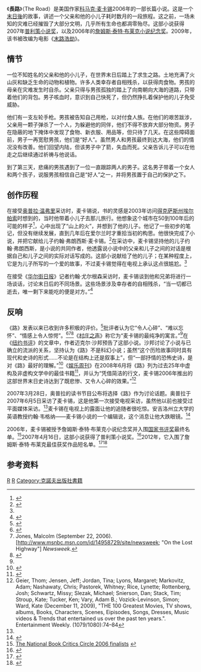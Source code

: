 {{Infobox book | <!-- See [[Wikipedia:WikiProject_Novels|Wikipedia:WikiProject Novels]] or [[Wikipedia:WikiProject_Books|Wikipedia:WikiProject Books]] -->
| name          = The Road
| image         = [[File:The-road.jpg|200px]]
| caption = 精装第一版
| author        = [[科马克·麦卡锡|科马克·麦卡锡]]
| country       = 美国
| language      = 英语
| genre         = 后末世小说
| publisher     = [[Alfred_A._Knopf|Alfred A. Knopf]]
| release_date  = 2006年9月26日
| media_type    =  
| pages         = 287
| isbn          = 0-307-26543-9
| oclc          = 70630525
}}
《'''長路'''》（The Road）是美国作家[[科马克·麦卡锡|科马克·麦卡锡]]2006年的一部长篇小说。这是一个[[末日幻想|末日後]]的故事，讲述一个父亲和他的小儿子耗时数月的一段旅程。这之前，一场未知的灾难已经摧毁了大部分文明，几乎所有生命也都凋零殆尽。这部小说获得2007年[[普利策小说奖|普利策小说奖]]，以及2006年的[[詹姆斯·泰特·布莱克小说纪念奖|詹姆斯·泰特·布莱克小说纪念奖]]。2009年，该书被改编为电影《[[末路浩劫|末路浩劫]]》。<!--其他譯名為"末日危途"?-->

==情节==
一位不知姓名的父亲和他的小儿子，在世界末日后踏上了求生之路。土地充满了火山灰和缺乏生命的动物和植物。许多人类幸存者自相残杀，以获得肉食物。男孩的母亲在灾难发生时自杀。父亲只得与男孩孤独的踏上了向南朝向大海的道路，只带着他们的背包。男子咳血时，意识到自己快死了，但仍然挣扎着保护他的儿子免受威胁。

他们有一支左轮手枪。男孩被告知自己用枪，以对付食人族。在他们的艰苦跋涉，父亲用一颗子弹杀了一个人，为躲避他的同伴，他们不得不放弃大部分物资。男子在隐蔽的地下掩体中发现了食物、新衣服、用品等，但只待了几天。在这些障碍面前，男子一再宽慰男孩，他们是“好人”。虽然男人和男孩最终到达大海，他们的情况没有改善。他们回望内陆，但该男子中了箭，失血而死。父亲告诉儿子可以在他走之后继续通过祈祷与他说话。

到了第三天，悲痛的男孩遇到了一位一直跟踪两人的男子。这名男子带着一个女人和两个孩子，说服男孩相信自己是“好人”之一，并将男孩置于自己的保护之下。

==创作历程==
在接受[[奥普拉·温弗里|奥普拉·温弗里]]采访时，麦卡锡说，书的灵感是2003年访问[[得克萨斯州|得克萨斯州]][[埃尔帕索|埃尔帕索]]时想到的，当时他带着小儿子去那儿旅行。他想象这个城市在50到100年后的可能的样子<ref name="Winfrey">{{cite web|last=Winfrey|first=Oprah|title=Oprah's Exclusive Interview with Cormac McCarthy Video|url=http://www.oprah.com/oprahsbookclub/Oprahs-Exclusive-Interview-with-Cormac-McCarthy-Video|work=Oprah Winfrey Show|publisher=Harpo Productions, Inc.|accessdate=May 2, 2012|archive-date=2014-07-01|archive-url=https://web.archive.org/web/20140701191929/http://www.oprah.com/oprahsbookclub/Oprahs-Exclusive-Interview-with-Cormac-McCarthy-Video|dead-url=no}}</ref>，心中出现了“山上的火”，并想到了他的儿子。他记了一些初步的笔记，但没有继续发展，直到几年后在爱尔兰时才重拾当初的构思。他很快完成了小说，并把它献给儿子约翰·弗朗西斯·麦卡锡。<ref name=conlon>{{cite news | author=Michael Conlon | title=Writer Cormac McCarthy confides in Oprah Winfrey | url=http://www.reuters.com/article/entertainmentNews/idUSN0526436120070605?pageNumber=1 | publisher=Reuters | date=5 June 2007 | accessdate=2009-11-28 | archive-date=2009-01-10 | archive-url=https://web.archive.org/web/20090110085118/http://www.reuters.com/article/entertainmentNews/idUSN0526436120070605?pageNumber=1 | dead-url=no }}</ref>在采访中，麦卡锡坚持他的儿子约翰·弗朗西斯，是小说的共同作者，他透露说小说中的父亲和儿子之间的对话是根据自己和儿子之间的实际对话写成的。这部小说献给了他的儿子；在某种程度上，它是为儿子所写的一个爱的故事，不过麦卡锡觉得在电视上承认这点很尴尬。<ref name="Winfrey"/>

在接受《[[华尔街日报|华尔街日报]]》记者约翰·尤尔根森采访时，麦卡锡谈到他和兄弟将进行一场谈话，讨论末日后的不同场景。这些场景涉及幸存者的自相残杀，“当一切都已逝去，唯一剩下来能吃的便是对方。”<ref>{{cite news | author=John Jurgensen | title=Hollywood's Favorite Cowboy | url=http://online.wsj.com/article/SB10001424052748704576204574529703577274572.html | work=The Wall Street Journal | date=20 November 2009 | accessdate=2012-04-25 | archive-date=2012-04-27 | archive-url=https://web.archive.org/web/20120427042614/http://online.wsj.com/article/SB10001424052748704576204574529703577274572.html | dead-url=no }}</ref>

==反响==
《路》发表以来已收到许多积极的评价。<ref>{{cite web |url=http://www.metacritic.com/books/authors/mccarthycormac/road |title=The Road by Cormac McCarthy: Reviews |accessdate=2008-02-15 |publisher=[[Metacritic|Metacritic]] |archiveurl=https://web.archive.org/web/20080119030232/http://www.metacritic.com/books/authors/mccarthycormac/road |archivedate=2008-01-19|deadurl=yes }}</ref>批评者认为它“令人心碎”、“难以忘怀”、“情感上令人惊愕”。<ref name="village voice">{{cite news | first = Mark | last = Holcomb | title = End of the Line – After Decades of Stalking Armageddon's Perimeters, Cormac McCarthy Finally Steps Over the Border | url = http://www.villagevoice.com/books/0636,holcomb,74342,10.html | publisher = The Village Voice | accessdate = 2007-04-23 | archive-date = 2007-04-29 | archive-url = https://web.archive.org/web/20070429110243/http://www.villagevoice.com/books/0636,holcomb,74342,10.html | dead-url = no }}</ref><ref>Jones, Malcolm (September 22, 2006).[http://www.msnbc.msn.com/id/14958729/site/newsweek; "On the Lost Highway"] ''Newsweek''.</ref><ref>{{cite news | url=http://books.guardian.co.uk/reviews/generalfiction/0,,1938954,00.html | title=The Road to Hell | work=The Guardian | date=November 4, 2006 | location=London | accessdate=March 27, 2010 | first=Alan | last=Warner | archive-date=2008-01-12 | archive-url=https://web.archive.org/web/20080112111959/http://books.guardian.co.uk/reviews/generalfiction/0,,1938954,00.html | dead-url=no }}</ref>《[[村庄之声|村庄之声]]》称它为“麦卡锡的最纯净的寓言。”<ref name="village voice"/>在《[[纽约书评|纽约书评]]》的文章中，作者迈克尔·沙邦预告了这部小说。沙邦讨论了小说与已确立的流派的关系，坚持认为《路》不是科幻小说；虽然“这个历险故事同时具有现代和史诗的形式……不论是在结构上还是叙事上”，但“一部抒情的恐怖史诗，是对《路》最好的理解。”<ref>{{cite news | first = Michael | last = Chabon | title = After the Apocalypse | url = http://www.nybooks.com/articles/19856 | work = [[The_New_York_Review_of_Books|The New York Review of Books]] | date = 15 February 2007 | accessdate = 2009-11-28 | archive-date = 2008-12-19 | archive-url = https://web.archive.org/web/20081219125528/http://www.nybooks.com/articles/19856 | dead-url = no }}</ref>《[[娱乐周刊|娱乐周刊]]》在2008年6月将《路》列为过去25年中虚构及非虚构文学中的最佳书籍<ref>{{cite web | title=The New Classics: Books. The 100 best reads from 1983 to 2008. | url=http://www.ew.com/ew/article/0,,20207076_20207387_20207349,00.html | accessdate=2009-06-10 | work=Entertainment Weekly | archive-date=2012-01-27 | archive-url=http://archive.wikiwix.com/cache/20120127131458/http://www.ew.com/ew/article/0,,20207076_20207387_20207349,00.html | dead-url=no }}</ref>，并认为“凭借简洁的行文，麦卡锡2006年推出的这部世界末日史诗达到了既悲惨、又令人心碎的效果。”<ref>Geier, Thom; Jensen, Jeff; Jordan, Tina; Lyons, Margaret; Markovitz, Adam; Nashawaty, Chris; Pastorek, Whitney; Rice, Lynette; Rottenberg, Josh; Schwartz, Missy; Slezak, Michael; Snierson, Dan; Stack, Tim; Stroup, Kate; Tucker, Ken; Vary, Adam B.; Vozick-Levinson, Simon; Ward, Kate (December 11, 2009), "THE 100 Greatest Movies, TV shows, albums, Books, Characters, Scenes, Eipisodes, Songs, Dresses, Music videos & Trends that entertained us over the past ten years.". Entertainment Weekly. (1079/1080):74–84</ref>

2007年3月28日，奥普拉的读书节目公布将选择《路》作为讨论话题。奥普拉于2007年6月5日采访了麦卡锡，这是他第一次接受电视采访，虽然他以前也接受过平面媒体采访。<ref name="conlon"/>麦卡锡在电视上的露面让他的追随者很吃惊。安吉洛州立大学的英语教授约翰·韦格纳——麦卡锡小说的一个编辑说，这个消息让他大跌眼镜。<ref>{{cite news | author = [[Julia_Keller|Julia Keller]] | title = Oprah's selection a real shocker: Winfrey, McCarthy strange bookfellows | url = http://pqasb.pqarchiver.com/chicagotribune/access/1246151131.html?dids=1246151131:1246151131&FMT=ABS&FMTS=ABS:FT&type=current&date=Mar+29%2C+2007&author=Julia+Keller&pub=Chicago+Tribune&edition=&startpage=1&desc=Oprah%27s+selection+a+real+shocker+ | work = Chicago Tribune | date = March 29, 2007 | accessdate = 2014-07-11 | archive-date = 2008-12-05 | archive-url = https://web.archive.org/web/20081205174329/http://pqasb.pqarchiver.com/chicagotribune/access/1246151131.html?dids=1246151131:1246151131&FMT=ABS&FMTS=ABS:FT&type=current&date=Mar+29%2C+2007&author=Julia+Keller&pub=Chicago+Tribune&edition=&startpage=1&desc=Oprah%27s+selection+a+real+shocker+ | dead-url = no }}</ref>

2006年，麦卡锡被授予詹姆斯·泰特·布莱克小说纪念奖并入围[[国家书评奖|国家书评奖]]最终名单。<ref>[http://www.bookcritics.org/?go=finalists The National Book Critics Circle 2006 finalists] {{webarchive|url=https://web.archive.org/web/20061002082415/http://www.bookcritics.org/?go=finalists |date=2006-10-02 }}</ref>2007年4月16日，这部小说获得了普利策小说奖。<ref>{{cite news | title = Novelist McCarthy wins Pulitzer | url = http://news.bbc.co.uk/1/hi/entertainment/6563291.stm | work = BBC | date = April 17, 2007 | accessdate = 2007-09-08 | archive-date = 2007-09-10 | archive-url = https://web.archive.org/web/20070910004729/http://news.bbc.co.uk/1/hi/entertainment/6563291.stm | dead-url = no }}</ref>2012年，它入围了詹姆斯·泰特·布莱克最佳获奖作品短名单。<ref name=leadbetter>{{cite web |url=http://www.heraldscotland.com/news/home-news/book-prize-names-six-of-the-best-in-search-for-winner.19197747 |title=Book prize names six of the best in search for winner |work=Herald Scotland |first=Russell |last=Leadbetter |date=21 October 2012 |accessdate=21 October 2012 |archive-date=2013-09-23 |archive-url=https://web.archive.org/web/20130923001209/http://www.heraldscotland.com/news/home-news/book-prize-names-six-of-the-best-in-search-for-winner.19197747 |dead-url=no }}</ref><ref name=bbcnews2012>{{cite web |url=http://www.bbc.co.uk/news/uk-scotland-20020630 |title=Authors in running for 'best of best' James Tait Black award |work=BBC News |author= |date=21 October 2012 |accessdate=21 October 2012 |archive-date=2015-10-18 |archive-url=https://web.archive.org/web/20151018073936/http://www.bbc.co.uk/news/uk-scotland-20020630 |dead-url=no }}</ref>

==参考资料==
{{reflist|2}}

{{普立茲小說獎}}

[[Category:科马克·麦卡锡作品|R]]
[[Category:普利策小说奖获奖作品|R]]
[[Category:克諾夫出版社書籍|Category:克諾夫出版社書籍]]